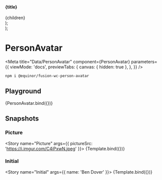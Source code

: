 


  <section>
    <h4>{title}</h4>
    <div style={{ display: 'flex', gap: '10px' }}>{children}</div>
  </section>
);

  <div>
    <Container title="Sizes">
      <fwc-person-avatar size="x-small" {...props} />
      <fwc-person-avatar size="small" {...props} />
      <fwc-person-avatar size="medium" {...props} />
      <fwc-person-avatar size="large" {...props} />
    </Container>
    <Container title="Account Types">
      <fwc-person-avatar accountType={AccountType.Employee} {...props} />
      <fwc-person-avatar accountType={AccountType.ExternalHire} {...props} />
      <fwc-person-avatar accountType={AccountType.XExternal} {...props} />
      <fwc-person-avatar accountType={AccountType.JointVentureAffiliate} {...props} />
    </Container>
    <Container title="Availability">
      <fwc-person-avatar availability={Availability.Available} {...props} />
      <fwc-person-avatar availability={Availability.AvailableIdle} {...props} />
      <fwc-person-avatar availability={Availability.Away} {...props} />
      <fwc-person-avatar availability={Availability.BeRightBack} {...props} />
      <fwc-person-avatar availability={Availability.Busy} {...props} />
      <fwc-person-avatar availability={Availability.BusyIdle} {...props} />
      <fwc-person-avatar availability={Availability.DoNotDisturb} {...props} />
      <fwc-person-avatar availability={Availability.Offline} {...props} />
    </Container>
    <Container title="Clickable">
      <fwc-person-avatar clickable {...props} />
    </Container>
    <Container title="Disabled">
      <fwc-person-avatar disabled {...props} />
    </Container>
  </div>
);

# PersonAvatar

<Meta
  title="Data/PersonAvatar"
  component={PersonAvatar}
  parameters={{
    viewMode: 'docs',
    previewTabs: {
      canvas: { hidden: true },
    },
  }}
/>

```sh
npm i @equinor/fusion-wc-person-avatar
```

## Playground

<Canvas>
  <Story
    name="Default"
    args={{
      azureId: '1234567890',
    }}
    parameters={{ chromatic: { disableSnapshot: true } }}
  >
    {PersonAvatar.bind({})}
  </Story>
</Canvas>

<ArgsTable story="Default" />

## Snapshots

### Picture

<Story name="Picture" args={{ pictureSrc: 'https://i.imgur.com/C4iPxwN.jpeg' }}>
  {Template.bind({})}
</Story>

### Initial

<Story name="Initial" args={{ name: 'Ben Dover' }}>
  {Template.bind({})}
</Story>
